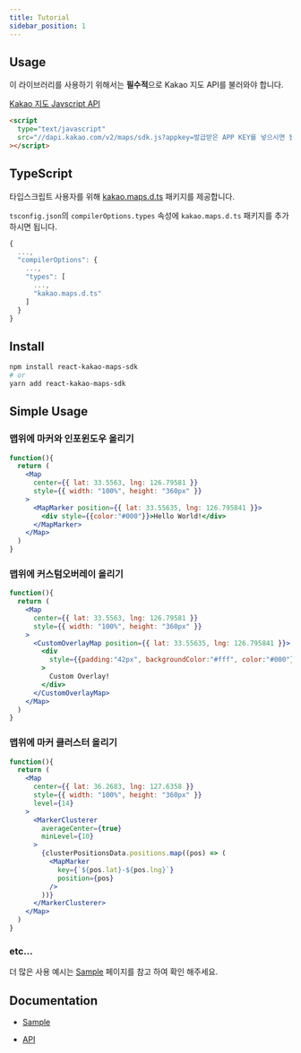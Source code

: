 ```yaml
---
title: Tutorial
sidebar_position: 1
---
```


## Usage

이 라이브러리를 사용하기 위해서는 **필수적**으로 Kakao 지도 API를 불러와야 합니다.

[Kakao 지도 Javscript API](https://apis.map.kakao.com/web/guide/)

```html
<script
  type="text/javascript"
  src="//dapi.kakao.com/v2/maps/sdk.js?appkey=발급받은 APP KEY를 넣으시면 됩니다.&libraries=services,clusterer"
></script>
```

## TypeScript

타입스크립트 사용자를 위해 [kakao.maps.d.ts](https://github.com/JaeSeoKim/kakao.maps.d.ts) 패키지를 제공합니다.

`tsconfig.json`의 `compilerOptions.types` 속성에 `kakao.maps.d.ts` 패키지를 추가하시면 됩니다.

```js
{
  ...,
  "compilerOptions": {
    ...,
    "types": [
      ...,
      "kakao.maps.d.ts"
    ]
  }
}
```

## Install

```bash
npm install react-kakao-maps-sdk
# or
yarn add react-kakao-maps-sdk
```

## Simple Usage

### 맵위에 마커와 인포윈도우 올리기

```jsx live
function(){
  return (
    <Map
      center={{ lat: 33.5563, lng: 126.79581 }}
      style={{ width: "100%", height: "360px" }}
    >
      <MapMarker position={{ lat: 33.55635, lng: 126.795841 }}>
        <div style={{color:"#000"}}>Hello World!</div>
      </MapMarker>
    </Map>
  )
}
```

### 맵위에 커스텀오버레이 올리기

```jsx live
function(){
  return (
    <Map
      center={{ lat: 33.5563, lng: 126.79581 }}
      style={{ width: "100%", height: "360px" }}
    >
      <CustomOverlayMap position={{ lat: 33.55635, lng: 126.795841 }}>
        <div
          style={{padding:"42px", backgroundColor:"#fff", color:"#000"}}
        >
          Custom Overlay!
        </div>
      </CustomOverlayMap>
    </Map>
  )
}
```

### 맵위에 마커 클러스터 올리기

```jsx live
function(){
  return (
    <Map
      center={{ lat: 36.2683, lng: 127.6358 }}
      style={{ width: "100%", height: "360px" }}
      level={14}
    >
      <MarkerClusterer
        averageCenter={true}
        minLevel={10}
      >
        {clusterPositionsData.positions.map((pos) => (
          <MapMarker
            key={`${pos.lat}-${pos.lng}`}
            position={pos}
          />
        ))}
      </MarkerClusterer>
    </Map>
  )
}
```

### etc...

더 많은 사용 예시는 [Sample](/docs/sample) 페이지를 참고 하여 확인 해주세요.

## Documentation

- [Sample](/docs/sample)

- [API](/docs/api)
